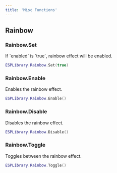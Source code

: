 ```yaml
---
title: 'Misc Functions'
---
```


## Rainbow

### Rainbow.Set
<ParamField path="enabled" type="boolean" required>
    If `enabled` is `true`, rainbow effect will be enabled.
</ParamField>

```lua
ESPLibrary.Rainbow.Set(true)
```

### Rainbow.Enable
Enables the rainbow effect.
```lua
ESPLibrary.Rainbow.Enable()
```

### Rainbow.Disable
Disables the rainbow effect.
```lua
ESPLibrary.Rainbow.Disable()
```

### Rainbow.Toggle
Toggles between the rainbow effect.
```lua
ESPLibrary.Rainbow.Toggle()
```